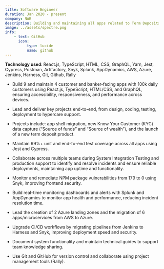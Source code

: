 ```yaml
---
title: Software Engineer
duration: Jan 2020 - present
company: NAB
description: Building and maintaining all apps related to Term Deposits.
image: ../assets/spectre.png
info:
    - text: GitHub
      icon:
          type: lucide
          name: github
---
```


**Technology used**: React.js, TypeScript, HTML, CSS, GraphQL, Yarn, Jest, Cypress, Postman, Artifactory, Snyk, Splunk, AppDynamics, AWS, Azure, Jenkins, Harness, Git, Github, Rally

- Build 9 and maintain 4 customer and banker-facing apps with 100k daily customers using React.js, TypeScript, HTML/CSS, and GraphQL, ensuring accessibility, responsiveness, and performance across devices.

- Lead and deliver key projects end-to-end, from design, coding, testing, deployment to hypercare support.

- Projects include: app shell migration, new Know Your Customer (KYC) data capture (“Source of funds” and “Source of wealth”), and the launch of a new term deposit product.

- Maintain 99%+ unit and end-to-end test coverage across all apps using Jest and Cypress.

- Collaborate across multiple teams during System Integration Testing and production support to identify and resolve incidents and ensure reliable deployments, maintaining app uptime and functionality.

- Monitor and remediate NPM package vulnerabilities from 179 to 0 using Snyk, improving frontend security.

- Build real-time monitoring dashboards and alerts with Splunk and AppDynamics to monitor app health and performance, reducing incident resolution time.

- Lead the creation of 2 Azure landing zones and the migration of 6 apps/microservices from AWS to Azure.

- Upgrade CI/CD workflows by migrating pipelines from Jenkins to Harness and Snyk, improving deployment speed and security.

- Document system functionality and maintain technical guides to support team knowledge sharing.

- Use Git and GitHub for version control and collaborate using project management tools (Rally).
